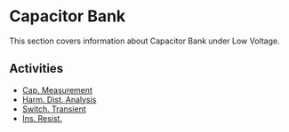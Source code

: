 # Capacitor Bank

This section covers information about Capacitor Bank under Low Voltage.

## Activities

- [Cap. Measurement](/docs/low-voltage/capacitor-bank/cap-measurement)
- [Harm. Dist. Analysis](/docs/low-voltage/capacitor-bank/harm-dist-analysis)
- [Switch. Transient](/docs/low-voltage/capacitor-bank/switch-transient)
- [Ins. Resist.](/docs/low-voltage/capacitor-bank/ins-resist)


